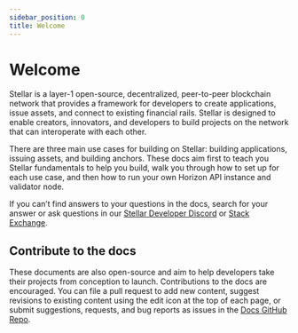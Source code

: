 ```yaml
---
sidebar_position: 0
title: Welcome
---
```


# Welcome

Stellar is a layer-1 open-source, decentralized, peer-to-peer blockchain network that provides a framework for developers to create applications, issue assets, and connect to existing financial rails. Stellar is designed to enable creators, innovators, and developers to build projects on the network that can interoperate with each other. 

There are three main use cases for building on Stellar: building applications, issuing assets, and building anchors. These docs aim first to teach you Stellar fundamentals to help you build, walk you through how to set up for each use case, and then how to run your own Horizon API instance and validator node.  

If you can’t find answers to your questions in the docs, search for your answer or ask questions in our [Stellar Developer Discord](https://discord.com/invite/zVYdY3ktTn) or [Stack Exchange](https://stellar.stackexchange.com/). 

## Contribute to the docs
These documents are also open-source and aim to help developers take their projects from conception to launch. Contributions to the docs are encouraged. You can file a pull request to add new content, suggest revisions to existing content using the edit icon at the top of each page, or submit suggestions, requests, and bug reports as issues in the [Docs GitHub Repo](https://github.com/stellar/new-docs/issues).